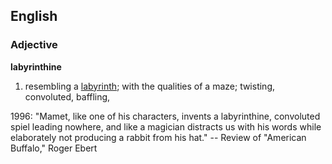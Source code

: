 ==English==
===Adjective===
'''labyrinthine'''

#resembling a [[labyrinth]]; with the qualities of a maze; twisting, convoluted, baffling, 

1996: "Mamet, like one of his characters, invents a labyrinthine, convoluted spiel leading nowhere, and like a magician distracts us with his words while elaborately not producing a rabbit from his hat." -- Review of "American Buffalo," Roger Ebert